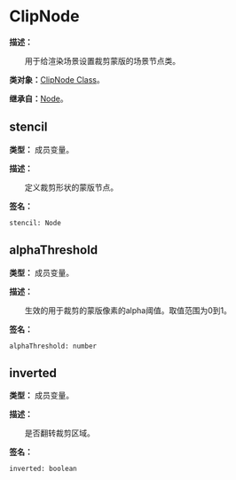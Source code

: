 
# ClipNode

**描述：**

&emsp;&emsp;用于给渲染场景设置裁剪蒙版的场景节点类。

**类对象：**[ClipNode Class](/docs/api/Class%20Object/ClipNode)。

**继承自：**[Node](/docs/api/Class/Node)。

## stencil

**类型：** 成员变量。

**描述：**

&emsp;&emsp;定义裁剪形状的蒙版节点。

**签名：**
```tl
stencil: Node
```

## alphaThreshold

**类型：** 成员变量。

**描述：**

&emsp;&emsp;生效的用于裁剪的蒙版像素的alpha阈值。取值范围为0到1。

**签名：**
```tl
alphaThreshold: number
```

## inverted

**类型：** 成员变量。

**描述：**

&emsp;&emsp;是否翻转裁剪区域。

**签名：**
```tl
inverted: boolean
```